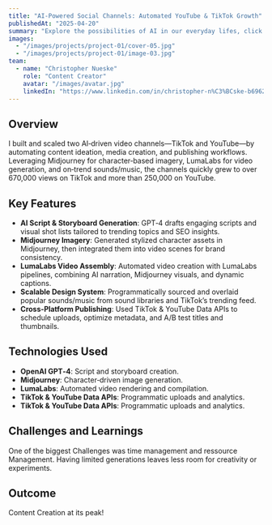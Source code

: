 ```yaml
---
title: "AI‑Powered Social Channels: Automated YouTube & TikTok Growth"
publishedAt: "2025-04-20"
summary: "Explore the possibilities of AI in our everyday lifes, click the link below to read the whole story"
images:
  - "/images/projects/project-01/cover-05.jpg"
  - "/images/projects/project-01/image-03.jpg"
team:
  - name: "Christopher Nueske"
    role: "Content Creator"
    avatar: "/images/avatar.jpg"
    linkedIn: "https://www.linkedin.com/in/christopher-n%C3%BCske-b69629221/"
---
```


## Overview

I built and scaled two AI‑driven video channels—TikTok and YouTube—by automating content ideation, media creation, and publishing workflows. Leveraging Midjourney for character‑based imagery, LumaLabs for video generation, and on‑trend sounds/music, the channels quickly grew to over 670,000 views on TikTok and more than 250,000 on YouTube.

## Key Features

- **AI Script & Storyboard Generation**: GPT‑4 drafts engaging scripts and visual shot lists tailored to trending topics and SEO insights.
- **Midjourney Imagery**: Generated stylized character assets in Midjourney, then integrated them into video scenes for brand consistency.
- **LumaLabs Video Assembly**: Automated video creation with LumaLabs pipelines, combining AI narration, Midjourney visuals, and dynamic captions.
- **Scalable Design System**: Programmatically sourced and overlaid popular sounds/music from sound libraries and TikTok’s trending feed.
- **Cross‑Platform Publishing**: Used TikTok & YouTube Data APIs to schedule uploads, optimize metadata, and A/B test titles and thumbnails.

## Technologies Used

- **OpenAI GPT‑4**: Script and storyboard creation.
- **Midjourney**: Character‑driven image generation.
- **LumaLabs**: Automated video rendering and compilation.
- **TikTok & YouTube Data APIs**: Programmatic uploads and analytics.
- **TikTok & YouTube Data APIs**: Programmatic uploads and analytics.

## Challenges and Learnings

One of the biggest Challenges was time management and ressource Management. Having limited generations leaves less room for creativity or experiments.

## Outcome

Content Creation at its peak!

